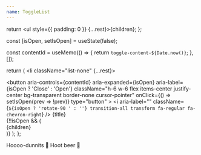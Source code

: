 ```yaml
---
name: ToggleList
---
```


  return <ul style={{ padding: 0 }} {...rest}>{children}</ul>;
};

  const [isOpen, setIsOpen] = useState(false);

  const contentId = useMemo(() => {
    return `toggle-content-${Date.now()}`;
  }, []);

  return (
    <li className="list-none" {...rest}>
      <div className="flex flex-row gap-2 items-center">
        <button
          aria-controls={contentId}
          aria-expanded={isOpen}
          aria-label={isOpen ? 'Close' : 'Open'}
          className="h-6 w-6 flex items-center justify-center bg-transparent border-none cursor-pointer"
          onClick={() => setIsOpen(prev => !prev)}
          type="button"
        >
          <i
            aria-label=""
            className={`${isOpen ? 'rotate-90 ' : ''} transition-all transform fa-regular fa-chevron-right`}
          />
        </button>
        <span>{title}</span>
      </div>
      {!!isOpen && (
        <div className="ml-8 mt-2" id={contentId}>
          {children}
        </div>
      )}
    </li>
  );
};

<ToggleList>
  <ToggleListItem title="What type of books do owls like to read?">
    Hoooo-dunnits 🔎
  </ToggleListItem>
  <ToggleListItem title="What’s an owl’s favorite drink?">
    Hoot beer 🥤
  </ToggleListItem>
</ToggleList>